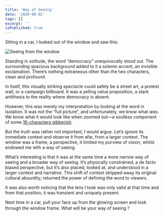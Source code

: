 ```yaml
---
title: 'Way of Seeing'
date: '2020-08-02'
tags: []
excerpt: ''
isPublished: true
---
```


Sitting in a car, I looked out of the window and saw this: 

![Seeing from the window](/images/seeing-democracy.jpg 'Shot in Guangzhou, China')

Standing in solitude, the word “democracy” unequivocally stood out. The surrounding spacious background added to it a solemn accent, an invisible exclamation. There’s nothing extraneous other than the two characters, clean and profound.

In itself, this visually striking spectacle could safely be a street art, a protest wall, or a campaign billboard. It was a yelling value proposition, a stark antithesis to the reality where democracy is absent. 

However, this was merely my interpretation by looking at the word in isolation. It was not the “full picture”, and unfortunately, we know what *was*. We know what it would look like when zoomed out—a soulless component of some [16-characters gibberish](https://en.wikipedia.org/wiki/Core_Socialist_Values). 

But the truth was rather not important, I would argue. Let’s ignore its immediate context and observe it from afar, from a larger context. The window was a frame, a perspective, it limited my purview of vision, whilst endowed me with a way of seeing.

What’s interesting is that it was at the same time a more narrow way of seeing and a broader way of seeing. It’s physically constrained, a de facto biased perspective, but it’s also placed, looked at, and understood in a larger context and narrative. This shift of context stripped away its original cultural absurdity, returned the power of defining the word to viewers. 

It was also worth noticing that the lens I took was only valid at that time and from that position, it was transient and uniquely present.

Next time in a car, pull your face up from the glowing screen and look through the window frame. What will be your way of seeing？ 